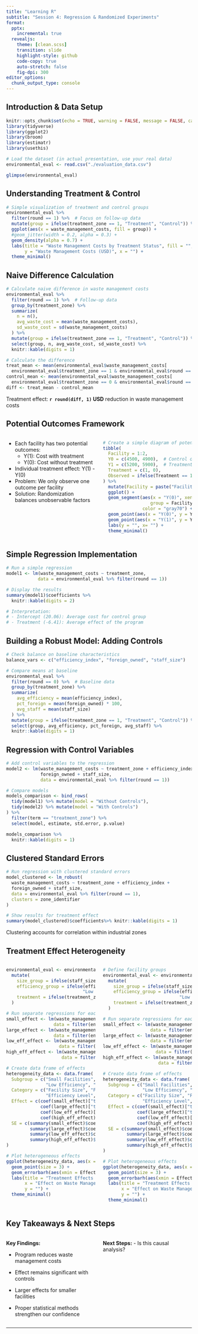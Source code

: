 ```yaml
---
title: "Learning R"
subtitle: "Session 4: Regression & Randomized Experiments"
format: 
  pptx:
    incremental: true   
  revealjs:
    theme: [clean.scss]
    transition: slide
    highlight-style: github
    code-copy: true
    auto-stretch: false
    fig-dpi: 300
editor_options: 
  chunk_output_type: console
---
```


## Introduction & Data Setup

```r
knitr::opts_chunk$set(echo = TRUE, warning = FALSE, message = FALSE, cache = FALSE)
library(tidyverse)
library(ggplot2)
library(broom)
library(estimatr)
library(usethis)
```

```r

# Load the dataset (in actual presentation, use your real data)
environmental_eval <- read.csv("./evaluation_data.csv")

glimpse(environmental_eval)

```

## Understanding Treatment & Control

```r
# Simple visualization of treatment and control groups
environmental_eval %>%
  filter(round == 1) %>%  # Focus on follow-up data
  mutate(group = ifelse(treatment_zone == 1, "Treatment", "Control")) %>%
  ggplot(aes(x = waste_management_costs, fill = group)) +
  #geom_jitter(width = 0.2, alpha = 0.3) +
  geom_density(alpha = 0.7) +
  labs(title = "Waste Management Costs by Treatment Status", fill = "",
       y = "Waste Management Costs (USD)", x = "") +
  theme_minimal() 
```

## Naive Difference Calculation

```r
# Calculate naive difference in waste management costs
environmental_eval %>%
  filter(round == 1) %>%  # Follow-up data
  group_by(treatment_zone) %>%
  summarize(
    n = n(),
    avg_waste_cost = mean(waste_management_costs),
    sd_waste_cost = sd(waste_management_costs)
  ) %>%
  mutate(group = ifelse(treatment_zone == 1, "Treatment", "Control")) %>%
  select(group, n, avg_waste_cost, sd_waste_cost) %>%
  knitr::kable(digits = 1)
```


```r
# Calculate the difference
treat_mean <- mean(environmental_eval$waste_management_costs[
  environmental_eval$treatment_zone == 1 & environmental_eval$round == 1])
control_mean <- mean(environmental_eval$waste_management_costs[
  environmental_eval$treatment_zone == 0 & environmental_eval$round == 1])
diff <- treat_mean - control_mean
```

Treatment effect: **`r round(diff, 1)` USD** reduction in waste management costs

## Potential Outcomes Framework

::: {.columns}
::: {.column width="50%"}
* Each facility has two potential outcomes:
  * Y(1): Cost with treatment
  * Y(0): Cost without treatment
* Individual treatment effect: Y(1) - Y(0)
* Problem: We only observe one outcome per facility
* Solution: Randomization balances unobservable factors
:::

::: {.column width="50%"}
```r
# Create a simple diagram of potential outcomes
tibble(
  Facility = 1:2,
  Y0 = c(4500, 4900),  # Control outcome
  Y1 = c(5200, 5900),  # Treatment outcome
  Treatment = c(1, 0),
  Observed = ifelse(Treatment == 1, Y1, Y0)
) %>%
  mutate(Facility = paste("Facility", Facility)) %>%
  ggplot() +
  geom_segment(aes(x = "Y(0)", xend = "Y(1)", y = Y0, yend = Y1,
                  group = Facility), arrow = arrow(length = unit(0.3, "cm")),
               color = "gray70") +
  geom_point(aes(x = "Y(0)", y = Y0), color = "blue", size = 3) +
  geom_point(aes(x = "Y(1)", y = Y1), color = "red", size = 3) +
  labs(y = "", x= "") +
  theme_minimal()
```
:::
:::

## Simple Regression Implementation

```r
# Run a simple regression
model1 <- lm(waste_management_costs ~ treatment_zone, 
            data = environmental_eval %>% filter(round == 1))

# Display the results
summary(model1)$coefficients %>%
  knitr::kable(digits = 2)
```

```r
# Interpretation:
# - Intercept (20.06): Average cost for control group
# - Treatment (-6.41): Average effect of the program
```

## Building a Robust Model: Adding Controls

```r
# Check balance on baseline characteristics
balance_vars <- c("efficiency_index", "foreign_owned", "staff_size")

# Compare means at baseline
environmental_eval %>%
  filter(round == 0) %>%  # Baseline data
  group_by(treatment_zone) %>%
  summarize(
    avg_efficiency = mean(efficiency_index),
    pct_foreign = mean(foreign_owned) * 100,
    avg_staff = mean(staff_size)
  ) %>%
  mutate(group = ifelse(treatment_zone == 1, "Treatment", "Control")) %>%
  select(group, avg_efficiency, pct_foreign, avg_staff) %>%
  knitr::kable(digits = 1)

```

## Regression with Control Variables

```r
# Add control variables to the regression
model2 <- lm(waste_management_costs ~ treatment_zone + efficiency_index + 
             foreign_owned + staff_size,
             data = environmental_eval %>% filter(round == 1))

# Compare models
models_comparison <- bind_rows(
  tidy(model1) %>% mutate(model = "Without Controls"),
  tidy(model2) %>% mutate(model = "With Controls")
) %>%
  filter(term == "treatment_zone") %>%
  select(model, estimate, std.error, p.value)

models_comparison %>%
  knitr::kable(digits = 1)
```

## Clustered Standard Errors

```r
# Run regression with clustered standard errors
model_clustered <- lm_robust(
  waste_management_costs ~ treatment_zone + efficiency_index + 
  foreign_owned + staff_size,
  data = environmental_eval %>% filter(round == 1),
  clusters = zone_identifier
)

# Show results for treatment effect
summary(model_clustered)$coefficients%>% knitr::kable(digits = 1)
```

::: {.callout-note}
Clustering accounts for correlation within industrial zones
:::

## Treatment Effect Heterogeneity
::: {.columns}
::: {.column width="50%"}
```r
environmental_eval <- environmental_eval %>%
  mutate(
    size_group = ifelse(staff_size < median(staff_size), "Small", "Large"),
    efficiency_group = ifelse(efficiency_index < median(efficiency_index), 
                             "Low Efficiency", "High Efficiency"),
    treatment = ifelse(treatment_zone == 1, "Treatment", "Control")
  )

# Run separate regressions for each subgroup
small_effect <- lm(waste_management_costs ~ treatment_zone, 
                  data = filter(environmental_eval, round == 1, size_group == "Small"))
large_effect <- lm(waste_management_costs ~ treatment_zone, 
                  data = filter(environmental_eval, round == 1, size_group == "Large"))
low_eff_effect <- lm(waste_management_costs ~ treatment_zone, 
                    data = filter(environmental_eval, round == 1, efficiency_group == "Low Efficiency"))
high_eff_effect <- lm(waste_management_costs ~ treatment_zone, 
                     data = filter(environmental_eval, round == 1, efficiency_group == "High Efficiency"))

# Create data frame of effects
heterogeneity_data <- data.frame(
  Subgroup = c("Small Facilities", "Large Facilities", 
               "Low Efficiency", "High Efficiency"),
  Category = c("Facility Size", "Facility Size", 
               "Efficiency Level", "Efficiency Level"),
  Effect = c(coef(small_effect)["treatment_zone"],
             coef(large_effect)["treatment_zone"],
             coef(low_eff_effect)["treatment_zone"],
             coef(high_eff_effect)["treatment_zone"]),
  SE = c(summary(small_effect)$coefficients["treatment_zone", "Std. Error"],
         summary(large_effect)$coefficients["treatment_zone", "Std. Error"],
         summary(low_eff_effect)$coefficients["treatment_zone", "Std. Error"],
         summary(high_eff_effect)$coefficients["treatment_zone", "Std. Error"])
)

# Plot heterogeneous effects
ggplot(heterogeneity_data, aes(x = Effect, y = Subgroup, color = Category)) +
  geom_point(size = 3) +
  geom_errorbarh(aes(xmin = Effect - 1.96*SE, xmax = Effect + 1.96*SE), height = 0.2) +
  labs(title = "Treatment Effects by Facility Characteristics",
       x = "Effect on Waste Management Costs (AED)",
       y = "") +
  theme_minimal()
```
:::
::: {.column width="50%"}

```r
# Define facility groups
environmental_eval <- environmental_eval %>%
  mutate(
    size_group = ifelse(staff_size < median(staff_size), "Small", "Large"),
    efficiency_group = ifelse(efficiency_index < median(efficiency_index), 
                             "Low Efficiency", "High Efficiency"),
    treatment = ifelse(treatment_zone == 1, "Treatment", "Control")
  )

# Run separate regressions for each subgroup
small_effect <- lm(waste_management_costs ~ treatment_zone, 
                  data = filter(environmental_eval, round == 1, size_group == "Small"))
large_effect <- lm(waste_management_costs ~ treatment_zone, 
                  data = filter(environmental_eval, round == 1, size_group == "Large"))
low_eff_effect <- lm(waste_management_costs ~ treatment_zone, 
                    data = filter(environmental_eval, round == 1, efficiency_group == "Low Efficiency"))
high_eff_effect <- lm(waste_management_costs ~ treatment_zone, 
                     data = filter(environmental_eval, round == 1, efficiency_group == "High Efficiency"))

# Create data frame of effects
heterogeneity_data <- data.frame(
  Subgroup = c("Small Facilities", "Large Facilities", 
               "Low Efficiency", "High Efficiency"),
  Category = c("Facility Size", "Facility Size", 
               "Efficiency Level", "Efficiency Level"),
  Effect = c(coef(small_effect)["treatment_zone"],
             coef(large_effect)["treatment_zone"],
             coef(low_eff_effect)["treatment_zone"],
             coef(high_eff_effect)["treatment_zone"]),
  SE = c(summary(small_effect)$coefficients["treatment_zone", "Std. Error"],
         summary(large_effect)$coefficients["treatment_zone", "Std. Error"],
         summary(low_eff_effect)$coefficients["treatment_zone", "Std. Error"],
         summary(high_eff_effect)$coefficients["treatment_zone", "Std. Error"])
)

# Plot heterogeneous effects
ggplot(heterogeneity_data, aes(x = Effect, y = Subgroup, color = Category)) +
  geom_point(size = 3) +
  geom_errorbarh(aes(xmin = Effect - 1.96*SE, xmax = Effect + 1.96*SE), height = 0.2) +
  labs(title = "Treatment Effects by Facility Characteristics",
       x = "Effect on Waste Management Costs",
       y = "") +
  theme_minimal()
```
:::
:::
## Key Takeaways & Next Steps

::: {.columns}
::: {.column width="50%"}
**Key Findings:**

- Program reduces waste management costs

- Effect remains significant with controls

- Larger effects for smaller facilities

- Proper statistical methods strengthen our confidence

:::

::: {.column width="50%"}
**Next Steps:**
- Is this causal analysis?
:::
:::

---